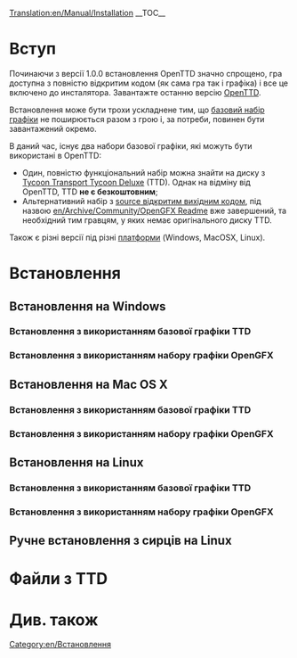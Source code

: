 [[Translation:en/Manual/Installation]]
{{en/Зміст}}
__TOC__
= Вступ =
Починаючи з версії 1.0.0 встановлення OpenTTD значно спрощено, гра доступна з повністю відкритим кодом (як сама гра так і графіка) і все це включено до инсталятора. Завантажте останню версію [http://www.openttd.org/download-stable OpenTTD].

Встановлення може бути трохи ускладнене тим, що [[en/Archive/Community/Base graphics|базовий набір графіки]] не поширюється разом з грою і, за потреби, повинен бути завантажений окремо.

В даний час, існує два набори базової графіки, які можуть бути використані в OpenTTD:
* Один, повністю функціональний набір можна знайти на диску з [https://www.wikipedia.org/wiki/ua:Transport Tycoon Transport Tycoon Deluxe] (TTD). Однак на відміну від OpenTTD, TTD '''не є безкоштовним''';
* Альтернативний набір з [https://www.wikipedia.org/wiki/ua:Open source відкритим вихідним кодом], під назвою [[en/Archive/Community/OpenGFX Readme]] вже завершений, та необхідний тим гравцям, у яких немає оригінального диску TTD.

Також є різні версії під різні [[uk/Операційна система|платформи]] (Windows, MacOSX, Linux).

= Встановлення =
== Встановлення на Windows ==
=== Встановлення з використанням базової графіки TTD ===
=== Встановлення з використанням набору графіки OpenGFX ===
== Встановлення на Mac OS X ==
=== Встановлення з використанням базової графіки TTD ===
=== Встановлення з використанням набору графіки OpenGFX ===
== Встановлення на Linux ==
=== Встановлення з використанням базової графіки TTD ===
=== Встановлення з використанням набору графіки OpenGFX ===
== Ручне встановлення з сирців на Linux ==
= Файли з TTD =
= Див. також =
[[Category:en/Встановлення]]